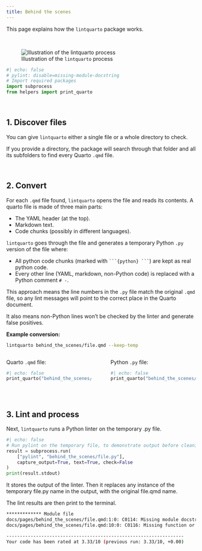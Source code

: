 ```yaml
---
title: Behind the scenes
---
```


This page explains how the `lintquarto` package works.

<br>

![Illustration of the `lintquarto` process](behind_the_scenes/illustration.png)

```python
#| echo: false
# pylint: disable=missing-module-docstring
# Import required packages
import subprocess
from helpers import print_quarto
```

<br>

## 1. Discover files

You can give `lintquarto` either a single file or a whole directory to check.

If you provide a directory, the package will search through that folder and all its subfolders to find every Quarto `.qmd` file.

<br>

## 2. Convert

For each `.qmd` file found, `lintquarto` opens the file and reads its contents. A quarto file is made of three main parts:

* The YAML header (at the top).
* Markdown text.
* Code chunks (possibly in different languages).

`lintquarto` goes through the file and generates a temporary Python `.py` version of the file where:

* All python code chunks (marked with ` ```{python} ``` `) are kept as real python code.
* Every other line (YAML, markdown, non-Python code) is replaced with a Python comment `# -`.

This approach means the line numbers in the `.py` file match the original `.qmd` file, so any lint messages will point to the correct place in the Quarto document.

It also means non-Python lines won't be checked by the linter and generate false positives.

**Example conversion:**

```.bash
lintquarto behind_the_scenes/file.qmd --keep-temp
```

::::: {.columns}
:::: {.column width="49%"}
Quarto `.qmd` file:

:::{.pale-grey}
```python
#| echo: false
print_quarto("behind_the_scenes/file.qmd")
```
:::
::::
:::: {.column width="2%"}
::::
:::: {.column width="49%"}
Python `.py` file:

:::{.pale-grey}
```python
#| echo: false
print_quarto("behind_the_scenes/file.py")
```

:::
::::
:::::

<br>

## 3. Lint and process

Next, `lintquarto` runs a Python linter on the temporary .py file.

<style>
.cell-output-stdout code {
  word-break: break-word !important;
  white-space: pre-wrap !important;
}
</style>
```python
#| echo: false
# Run pylint on the temporary file, to demonstrate output before cleaning
result = subprocess.run(
    ["pylint", "behind_the_scenes/file.py"],
    capture_output=True, text=True, check=False
)
print(result.stdout)
```

It stores the output of the linter. Then it replaces any instance of the temporary file.py name in the output, with the original file.qmd name.

The lint results are then print to the terminal.

<!--```{python}
#| echo: false
result = subprocess.run(
    ["lintquarto", "pylint", "behind_the_scenes/file.qmd"],
    capture_output=True, text=True
)
print(result.stdout)
```-->

```.bash
************* Module file
docs/pages/behind_the_scenes/file.qmd:1:0: C0114: Missing module docstring (missing-module-docstring)
docs/pages/behind_the_scenes/file.qmd:10:0: C0116: Missing function or method docstring (missing-function-docstring)

------------------------------------------------------------------
Your code has been rated at 3.33/10 (previous run: 3.33/10, +0.00)
```
